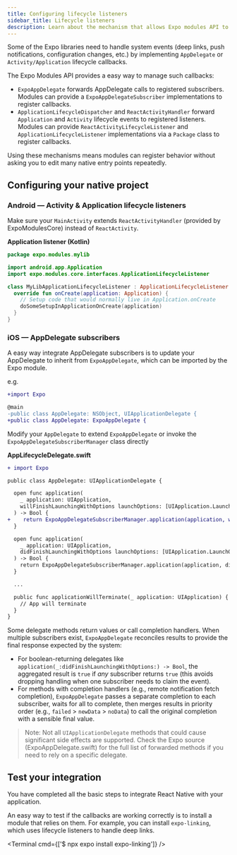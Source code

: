 ```yaml
---
title: Configuring lifecycle listeners
sidebar_title: Lifecycle listeners
description: Learn about the mechanism that allows Expo modules API to hook into the lifecycle of your App.
---
```



Some of the Expo libraries need to handle system events (deep links, push notifications, configuration changes, etc.) by implementing `AppDelegate` or `Activity/Application` lifecycle callbacks.

The Expo Modules API provides a easy way to manage such callbacks:

- <PlatformTag platform="ios" /> `ExpoAppDelegate` forwards AppDelegate calls to registered
  subscribers. Modules can provide a `ExpoAppDelegateSubscriber` implementations to register
  callbacks.
- <PlatformTag platform="android" /> `ApplicationLifecycleDispatcher` and `ReactActivityHandler`
  forward `Application` and `Activity` lifecycle events to registered listeners. Modules can provide
  `ReactActivityLifecycleListener` and `ApplicationLifecycleListener` implementations via a
  `Package` class to register callbacks.

Using these mechanisms means modules can register behavior without asking you to edit many native entry points repeatedly.

## Configuring your native project

### Android — Activity & Application lifecycle listeners

Make sure your `MainActivity` extends `ReactActivityHandler` (provided by ExpoModulesCore) instead of `ReactActivity`.

**Application listener (Kotlin)**

```kotlin
package expo.modules.mylib

import android.app.Application
import expo.modules.core.interfaces.ApplicationLifecycleListener

class MyLibApplicationLifecycleListener : ApplicationLifecycleListener {
  override fun onCreate(application: Application) {
    // Setup code that would normally live in Application.onCreate
    doSomeSetupInApplicationOnCreate(application)
  }
}
```

### iOS — AppDelegate subscribers

A easy way integrate AppDelegate subscribers is to update your AppDelegate to inherit from `ExpoAppDelegate`, which can be imported by the Expo module.

e.g.

```diff AppDelegate.swift
+import Expo

@main
-public class AppDelegate: NSObject, UIApplicationDelegate {
+public class AppDelegate: ExpoAppDelegate {
```

Modify your `AppDelegate` to extend `ExpoAppDelegate` or invoke the `ExpoAppDelegateSubscriberManager` class directly

**AppLifecycleDelegate.swift**

```diff AppDelegate.swift
+ import Expo

public class AppDelegate: UIApplicationDelegate {

  open func application(
    _ application: UIApplication,
    willFinishLaunchingWithOptions launchOptions: [UIApplication.LaunchOptionsKey: Any]? = nil
  ) -> Bool {
+    return ExpoAppDelegateSubscriberManager.application(application, willFinishLaunchingWithOptions: launchOptions)
  }

  open func application(
    _ application: UIApplication,
    didFinishLaunchingWithOptions launchOptions: [UIApplication.LaunchOptionsKey: Any]? = nil
  ) -> Bool {
    return ExpoAppDelegateSubscriberManager.application(application, didFinishLaunchingWithOptions: launchOptions)
  }

  ...

  public func applicationWillTerminate(_ application: UIApplication) {
    // App will terminate
  }
}
```

Some delegate methods return values or call completion handlers. When multiple subscribers exist, `ExpoAppDelegate` reconciles results to provide the final response expected by the system:

- For boolean-returning delegates like `application(_:didFinishLaunchingWithOptions:) -> Bool`, the aggregated result is `true` if _any_ subscriber returns `true` (this avoids dropping handling when one subscriber needs to claim the event).
- For methods with completion handlers (e.g., remote notification fetch completion), `ExpoAppDelegate` passes a separate completion to each subscriber, waits for all to complete, then merges results in priority order (e.g., `failed` > `newData` > `noData`) to call the original completion with a sensible final value.

> Note: Not all `UIApplicationDelegate` methods that could cause significant side effects are supported. Check the Expo source (ExpoAppDelegate.swift) for the full list of forwarded methods if you need to rely on a specific delegate.

## Test your integration

You have completed all the basic steps to integrate React Native with your application.

An easy way to test if the callbacks are working correctly is to install a module that relies on them. For example, you can install `expo-linking`, which uses lifecycle listeners to handle deep links.

<Terminal cmd={['$ npx expo install expo-linking']} />
